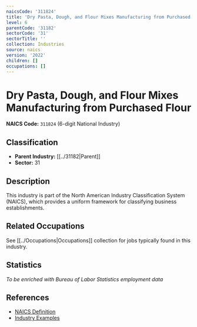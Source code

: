 ```yaml
---
naicsCode: '311824'
title: 'Dry Pasta, Dough, and Flour Mixes Manufacturing from Purchased Flour'
level: 6
parentCode: '31182'
sectorCode: '31'
sectorTitle: ''
collection: Industries
source: naics
version: '2022'
children: []
occupations: []
---
```

# Dry Pasta, Dough, and Flour Mixes Manufacturing from Purchased Flour

**NAICS Code:** `311824` (6-digit National Industry)

## Classification

- **Parent Industry:** [[../31182|Parent]]
- **Sector:** 31

## Description

This industry is part of the North American Industry Classification System (NAICS), which provides a uniform framework for classifying business establishments.

## Related Occupations

See [[../Occupations|Occupations]] collection for jobs typically found in this industry.

## Statistics

*To be enriched with Bureau of Labor Statistics employment data*

## References

- [NAICS Definition](https://www.census.gov/naics/)
- [Industry Examples](https://www.census.gov/naics/2022NAICS/)
